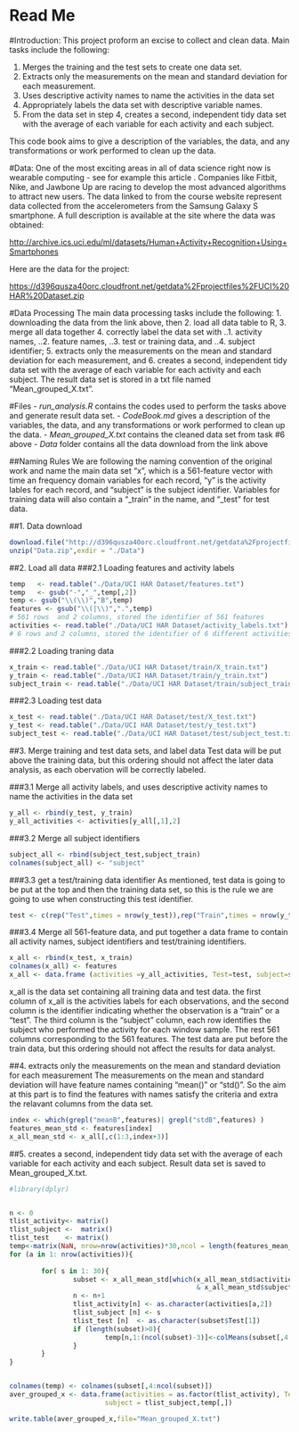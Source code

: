 Read Me
==========================
#Introduction:
This project proform an excise to collect and clean data. Main tasks include the following: 

1. Merges the training and the test sets to create one data set.
2. Extracts only the measurements on the mean and standard deviation for each measurement. 
3. Uses descriptive activity names to name the activities in the data set
4. Appropriately labels the data set with descriptive variable names. 
5. From the data set in step 4, creates a second, independent tidy data set with the average of each variable for each activity and each subject.

This code book aims to give a description of the variables, the data, and any transformations or work performed to clean up the data.

#Data: 
One of the most exciting areas in all of data science right now is wearable computing - see for example this article . Companies like Fitbit, Nike, and Jawbone Up are racing to develop the most advanced algorithms to attract new users. The data linked to from the course website represent data collected from the accelerometers from the Samsung Galaxy S smartphone. A full description is available at the site where the data was obtained: 

[http://archive.ics.uci.edu/ml/datasets/Human+Activity+Recognition+Using+Smartphones](http://archive.ics.uci.edu/ml/datasets/Human+Activity+Recognition+Using+Smartphones) 

Here are the data for the project: 

[https://d396qusza40orc.cloudfront.net/getdata%2Fprojectfiles%2FUCI%20HAR%20Dataset.zip](https://d396qusza40orc.cloudfront.net/getdata%2Fprojectfiles%2FUCI%20HAR%20Dataset.zip)

#Data Processing
The main data processing tasks include the following: 
1. downloading the data from the link above, then 
2. load all data table to R,
3. merge all data together
4. correctly label the data set with
..1. activity names,
..2. feature names,
..3. test or training data, and 
..4. subject identifier;
5. extracts only the measurements on the mean and standard deviation for each measurement, and 
6. creates a second, independent tidy data set with the average of each variable for each activity and each subject. The result data set is stored in a txt file named "Mean_grouped_X.txt".

#Files
- *run_analysis.R* contains the codes used to perform the tasks above and generate result data set.
- *CodeBook.md* gives a description of the variables, the data, and any transformations or work performed to clean up the data.
- *Mean_grouped_X.txt* contains the cleaned data set from task #6 above
- *Data* folder contains all the data download from the link above

##Naming Rules
We are following the naming convention of the original work and name the main data set "x", which is a 561-feature vector with time an frequency domain variables for each record, "y" is the activity lables for each record, and "subject" is the subject identifier. Variables for training data will also contain a "_train" in the name, and "_test" for test data. 

##1. Data download
```r
download.file("http://d396qusza40orc.cloudfront.net/getdata%2Fprojectfiles%2FUCI%20HAR%20Dataset.zip",destfile="Data.zip")
unzip("Data.zip",exdir = "./Data")
```
##2. Load all data
###2.1 Loading features and activity labels
```r
temp   <- read.table("./Data/UCI HAR Dataset/features.txt")  
temp   <- gsub("-","_",temp[,2])
temp <- gsub("\\(\\)","B",temp)
features <- gsub("\\(|\\)",".",temp)
# 561 rows  and 2 columns, stored the identifier of 561 features
activities <- read.table("./Data/UCI HAR Dataset/activity_labels.txt")
# 6 rows and 2 columns, stored the identifier of 6 different activities
```

###2.2 Loading traning data
```r
x_train <- read.table("./Data/UCI HAR Dataset/train/X_train.txt")
y_train <- read.table("./Data/UCI HAR Dataset/train/y_train.txt")
subject_train <- read.table("./Data/UCI HAR Dataset/train/subject_train.txt")
```

###2.3 Loading test data
```r
x_test <- read.table("./Data/UCI HAR Dataset/test/X_test.txt")
y_test <- read.table("./Data/UCI HAR Dataset/test/y_test.txt")
subject_test <- read.table("./Data/UCI HAR Dataset/test/subject_test.txt")
```
##3. Merge training and test data sets, and label data
Test data will be put above the training data, but this ordering should not affect the later data analysis, as each obervation will be correctly labeled. 

###3.1 Merge all activity labels, and uses descriptive activity names to name the activities in the data set
```r
y_all <- rbind(y_test, y_train)
y_all_activities <- activities[y_all[,1],2]
```
###3.2 Merge all subject identifiers
```r
subject_all <- rbind(subject_test,subject_train)
colnames(subject_all) <- "subject"
```
###3.3 get a test/training data identifier
As mentioned, test data is going to be put at the top and then the training data set, so this is the rule we are going to use when constructing this test identifier. 
```r
test <- c(rep("Test",times = nrow(y_test)),rep("Train",times = nrow(y_train)))
```
###3.4 Merge all 561-feature data, and put together a data frame to contain all activity names, subject identifiers and test/training identifiers.
```r
x_all <- rbind(x_test, x_train)
colnames(x_all) <- features
x_all <- data.frame (activities =y_all_activities, Test=test, subject=subject_all, x_all[,])
```
x_all is the data set containing all training data and test data. the first column of x_all is the activities labels for each observations, and the second column is the identifier indicating whether the observation is a "train" or a "test". The third column is the "subject" column, each row identifies the subject who performed the activity for each window sample. The rest 561 columns corresponding to the 561 features. The test data are put before the train data, but this ordering should not affect the results for data analyst. 

##4. extracts only the measurements on the mean and standard deviation for each measurement
The measurements on the mean and standard deviation will have feature names containing "mean()" or "std()". So the aim at this part is to find the features with names satisfy the criteria and extra the relavant columns from the data set. 
```r
index <- which(grepl("meanB",features)| grepl("stdB",features) ) 
features_mean_std <- features[index]
x_all_mean_std <- x_all[,c(1:3,index+3)]
```
##5. creates a second, independent tidy data set with the average of each variable for each activity and each subject. Result data set is saved to Mean_grouped_X.txt.
```r
#library(dplyr)


n <- 0
tlist_activity<- matrix()
tlist_subject <-  matrix()
tlist_test    <- matrix()
temp<-matrix(NaN, nrow=nrow(activities)*30,ncol = length(features_mean_std))
for (a in 1: nrow(activities)){
        
        for( s in 1: 30){
                subset <- x_all_mean_std[which(x_all_mean_std$activities==activities[a,2] 
                                               & x_all_mean_std$subject==s),]       
                n <- n+1
                tlist_activity[n] <- as.character(activities[a,2])
                tlist_subject [n] <- s 
                tlist_test [n]  <- as.character(subset$Test[1])
                if (length(subset)>0){
                        temp[n,1:(ncol(subset)-3)]<-colMeans(subset[,4:ncol(subset)])
                }
        }
}


colnames(temp) <- colnames(subset[,4:ncol(subset)])
aver_grouped_x <- data.frame(activities = as.factor(tlist_activity), Test = as.factor(tlist_test),      
                        subject = tlist_subject,temp[,])

write.table(aver_grouped_x,file="Mean_grouped_X.txt")
```



